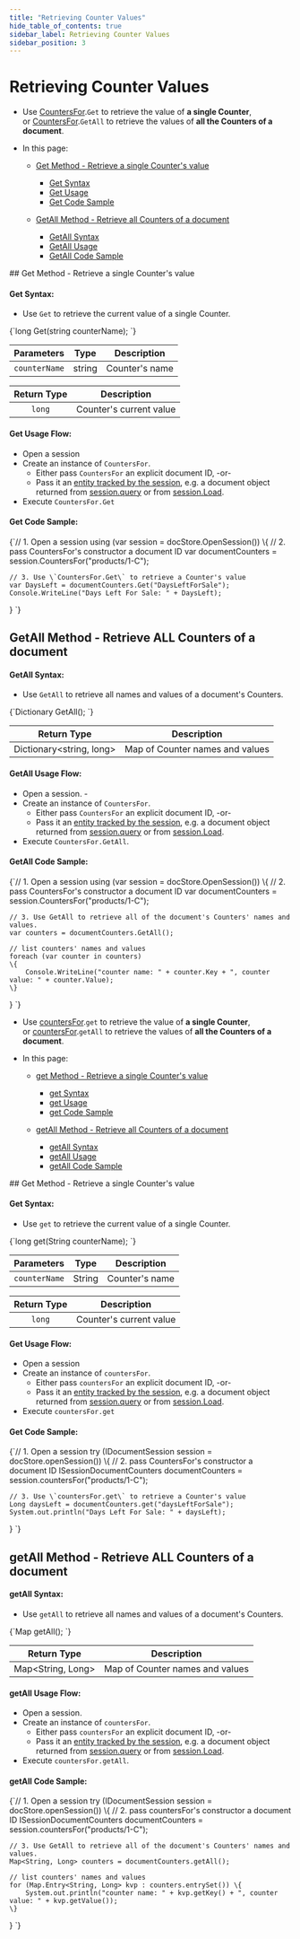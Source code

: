 ---
title: "Retrieving Counter Values"
hide_table_of_contents: true
sidebar_label: Retrieving Counter Values
sidebar_position: 3
---




# Retrieving Counter Values  
<LanguageSwitcher supportedLanguages={supportedLanguages} />
<LanguageContent language="csharp">

<Admonition type="note" title="Note">

* Use [CountersFor](../../../client-api/session/counters/overview.mdx#counter-methods-and-the--object).`Get` to retrieve the value of **a single Counter**,  
  or [CountersFor](../../../client-api/session/counters/overview.mdx#counter-methods-and-the--object).`GetAll` to retrieve the values of **all the Counters of a document**.  

* In this page:  

  * [Get Method - Retrieve a single Counter's value](../../../client-api/session/counters/retrieve-counter-values.mdx#get-method---retrieve-a-single-counter)  
      - [Get Syntax](../../../client-api/session/counters/retrieve-counter-values.mdx#get-syntax)  
      - [Get Usage](../../../client-api/session/counters/retrieve-counter-values.mdx#get-usage-flow)  
      - [Get Code Sample](../../../client-api/session/counters/retrieve-counter-values.mdx#get-code-sample)  

  * [GetAll Method - Retrieve all Counters of a document](../../../client-api/session/counters/retrieve-counter-values.mdx#getall-method---retrieve-all-counters-of-a-document)  
      - [GetAll Syntax](../../../client-api/session/counters/retrieve-counter-values.mdx#getall-syntax)  
      - [GetAll Usage](../../../client-api/session/counters/retrieve-counter-values.mdx#getall-usage-flow)  
      - [GetAll Code Sample](../../../client-api/session/counters/retrieve-counter-values.mdx#getall-code-sample)
</Admonition>
## Get Method - Retrieve a single Counter's value

#### Get Syntax:

* Use `Get` to retrieve the current value of a single Counter.  

<TabItem value="Get-definition" label="Get-definition">
<CodeBlock language="csharp">
{`long Get(string counterName);
`}
</CodeBlock>
</TabItem>

| Parameters | Type | Description |
|:-------------:|:-------------:|:-------------:|
| `counterName` |  string | Counter's name |

| Return Type | Description |
|:-------------:|:-------------:|
| `long` | Counter's current value |

#### Get Usage Flow:

  * Open a session  
  * Create an instance of `CountersFor`.  
      * Either pass `CountersFor` an explicit document ID, -or-  
      * Pass it an [entity tracked by the session](../../../client-api/session/loading-entities.mdx), e.g. a document object returned from [session.query](../../../client-api/session/querying/how-to-query.mdx) or from [session.Load](../../../client-api/session/loading-entities.mdx#load).  
  * Execute `CountersFor.Get`

<Admonition type="note" title="Note">

#### Get Code Sample:

<TabItem value="counters_region_Get" label="counters_region_Get">
<CodeBlock language="csharp">
{`// 1. Open a session
using (var session = docStore.OpenSession())
\{
    // 2. pass CountersFor's constructor a document ID  
    var documentCounters = session.CountersFor("products/1-C");

    // 3. Use \`CountersFor.Get\` to retrieve a Counter's value
    var DaysLeft = documentCounters.Get("DaysLeftForSale");
    Console.WriteLine("Days Left For Sale: " + DaysLeft);
\}
`}
</CodeBlock>
</TabItem>
</Admonition>

## GetAll Method - Retrieve ALL Counters of a document

#### GetAll Syntax:

* Use `GetAll` to retrieve all names and values of a document's Counters.  

<TabItem value="GetAll-definition" label="GetAll-definition">
<CodeBlock language="csharp">
{`Dictionary<string, long?> GetAll();
`}
</CodeBlock>
</TabItem>

| Return Type |Description |
|:-------------:|:-------------:|
| Dictionary&lt;string, long&gt; | Map of Counter names and values |

#### GetAll Usage Flow:

* Open a session.    - 
* Create an instance of `CountersFor`.  
   * Either pass `CountersFor` an explicit document ID, -or-  
   * Pass it an [entity tracked by the session](../../../client-api/session/loading-entities.mdx), e.g. a document object returned from [session.query](../../../client-api/session/querying/how-to-query.mdx) or from [session.Load](../../../client-api/session/loading-entities.mdx#load).  
* Execute `CountersFor.GetAll`.

<Admonition type="note" title="Note">

#### GetAll Code Sample:
<TabItem value="counters_region_GetAll" label="counters_region_GetAll">
<CodeBlock language="csharp">
{`// 1. Open a session
using (var session = docStore.OpenSession())
\{
    // 2. pass CountersFor's constructor a document ID  
    var documentCounters = session.CountersFor("products/1-C");

    // 3. Use GetAll to retrieve all of the document's Counters' names and values.
    var counters = documentCounters.GetAll();

    // list counters' names and values
    foreach (var counter in counters)
    \{
        Console.WriteLine("counter name: " + counter.Key + ", counter value: " + counter.Value);
    \}
\}
`}
</CodeBlock>
</TabItem>
</Admonition>




</LanguageContent>
<LanguageContent language="java">

<Admonition type="note" title="Note">

* Use [countersFor](../../../client-api/session/counters/overview.mdx#counter-methods-and-the--object).`get` to retrieve the value of **a single Counter**,  
  or [countersFor](../../../client-api/session/counters/overview.mdx#counter-methods-and-the--object).`getAll` to retrieve the values of **all the Counters of a document**.  

* In this page:  

  * [get Method - Retrieve a single Counter's value](../../../client-api/session/counters/retrieve-counter-values.mdx#get-method---retrieve-a-single-counter)  
      - [get Syntax](../../../client-api/session/counters/retrieve-counter-values.mdx#get-syntax)  
      - [get Usage](../../../client-api/session/counters/retrieve-counter-values.mdx#get-usage-flow)  
      - [get Code Sample](../../../client-api/session/counters/retrieve-counter-values.mdx#get-code-sample)  

  * [getAll Method - Retrieve all Counters of a document](../../../client-api/session/counters/retrieve-counter-values.mdx#getall-method---retrieve-all-counters-of-a-document)  
      - [getAll Syntax](../../../client-api/session/counters/retrieve-counter-values.mdx#getall-syntax)  
      - [getAll Usage](../../../client-api/session/counters/retrieve-counter-values.mdx#getall-usage-flow)  
      - [getAll Code Sample](../../../client-api/session/counters/retrieve-counter-values.mdx#getall-code-sample)
</Admonition>
## Get Method - Retrieve a single Counter's value

#### Get Syntax:

* Use `get` to retrieve the current value of a single Counter.  

<TabItem value="Get-definition" label="Get-definition">
<CodeBlock language="java">
{`long get(String counterName);
`}
</CodeBlock>
</TabItem>

| Parameters | Type | Description |
|:-------------:|:-------------:|:-------------:|
| `counterName` |  String | Counter's name |

| Return Type | Description |
|:-------------:|:-------------:|
| `long` | Counter's current value |

#### Get Usage Flow:

  * Open a session  
  * Create an instance of `countersFor`.  
      * Either pass `countersFor` an explicit document ID, -or-  
      * Pass it an [entity tracked by the session](../../../client-api/session/loading-entities.mdx), e.g. a document object returned from [session.query](../../../client-api/session/querying/how-to-query.mdx) or from [session.Load](../../../client-api/session/loading-entities.mdx#load).  
  * Execute `countersFor.get`

<Admonition type="note" title="Note">

#### Get Code Sample:

<TabItem value="counters_region_Get" label="counters_region_Get">
<CodeBlock language="java">
{`// 1. Open a session
try (IDocumentSession session = docStore.openSession()) \{
    // 2. pass CountersFor's constructor a document ID
    ISessionDocumentCounters documentCounters = session.countersFor("products/1-C");

    // 3. Use \`countersFor.get\` to retrieve a Counter's value
    Long daysLeft = documentCounters.get("daysLeftForSale");
    System.out.println("Days Left For Sale: " + daysLeft);
\}
`}
</CodeBlock>
</TabItem>
</Admonition>

## getAll Method - Retrieve ALL Counters of a document

#### getAll Syntax:

* Use `getAll` to retrieve all names and values of a document's Counters.  

<TabItem value="getAll-definition" label="getAll-definition">
<CodeBlock language="java">
{`Map<String, Long> getAll();
`}
</CodeBlock>
</TabItem>

| Return Type |Description |
|:-------------:|:-------------:|
| Map&lt;String, Long&gt; | Map of Counter names and values |

#### getAll Usage Flow:

* Open a session.
* Create an instance of `countersFor`.  
   * Either pass `countersFor` an explicit document ID, -or-  
   * Pass it an [entity tracked by the session](../../../client-api/session/loading-entities.mdx), e.g. a document object returned from [session.query](../../../client-api/session/querying/how-to-query.mdx) or from [session.Load](../../../client-api/session/loading-entities.mdx#load).  
* Execute `countersFor.getAll`.

<Admonition type="note" title="Note">

#### getAll Code Sample:
<TabItem value="counters_region_GetAll" label="counters_region_GetAll">
<CodeBlock language="java">
{`// 1. Open a session
try (IDocumentSession session = docStore.openSession()) \{
    // 2. pass countersFor's constructor a document ID
    ISessionDocumentCounters documentCounters = session.countersFor("products/1-C");

    // 3. Use GetAll to retrieve all of the document's Counters' names and values.
    Map<String, Long> counters = documentCounters.getAll();

    // list counters' names and values
    for (Map.Entry<String, Long> kvp : counters.entrySet()) \{
        System.out.println("counter name: " + kvp.getKey() + ", counter value: " + kvp.getValue());
    \}
\}
`}
</CodeBlock>
</TabItem>
</Admonition>




</LanguageContent>

<!---
### Studio Articles
- [Studio Counters Management](../../../studio/database/documents/document-view/additional-features/counters#counters)

### Client-API - Session Articles
- [Counters Overview](../../../client-api/session/counters/overview)
- [Creating and Modifying Counters](../../../client-api/session/counters/create-or-modify)
- [Deleting a Counter](../../../client-api/session/counters/delete)
- [Counters and other features](../../../client-api/session/counters/counters-and-other-features)
- [Counters In Clusters](../../../client-api/session/counters/counters-in-clusters)

### Client-API - Operations Articles
- [Counters Operations](../../../client-api/operations/counters/get-counters#operations--counters--how-to-get-counters)


-->